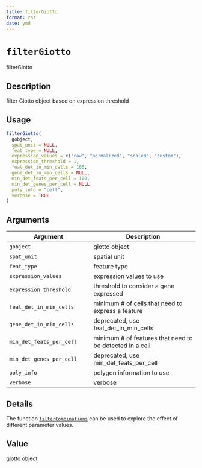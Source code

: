 ```yaml
--- 
title: filterGiotto 
format: rst 
date: ymd 
--- 
```

# `filterGiotto`

filterGiotto


## Description

filter Giotto object based on expression threshold


## Usage

```r
filterGiotto(
  gobject,
  spat_unit = NULL,
  feat_type = NULL,
  expression_values = c("raw", "normalized", "scaled", "custom"),
  expression_threshold = 1,
  feat_det_in_min_cells = 100,
  gene_det_in_min_cells = NULL,
  min_det_feats_per_cell = 100,
  min_det_genes_per_cell = NULL,
  poly_info = "cell",
  verbose = TRUE
)
```


## Arguments

Argument      |Description
------------- |----------------
`gobject`     |     giotto object
`spat_unit`     |     spatial unit
`feat_type`     |     feature type
`expression_values`     |     expression values to use
`expression_threshold`     |     threshold to consider a gene expressed
`feat_det_in_min_cells`     |     minimum # of cells that need to express a feature
`gene_det_in_min_cells`     |     deprecated, use feat_det_in_min_cells
`min_det_feats_per_cell`     |     minimum # of features that need to be detected in a cell
`min_det_genes_per_cell`     |     deprecated, use min_det_feats_per_cell
`poly_info`     |     polygon information to use
`verbose`     |     verbose


## Details

The function [`filterCombinations`](#filtercombinations) can be used to explore the effect of different parameter values.


## Value

giotto object


